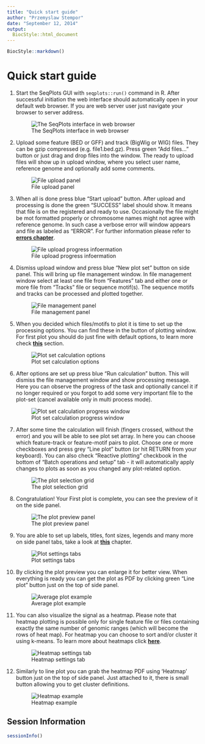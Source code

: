 ```yaml
---
title: "Quick start guide"
author: "Przemyslaw Stempor"
date: "September 12, 2014"
output:
  BiocStyle::html_document
---
```


<!-- 
%\VignetteIndexEntry{SeqPlots GUI QuickStart}
%\VignetteEngine{knitr::knitr}
-->


```r
BiocStyle::markdown()
```


Quick start guide
=================

1. Start the SeqPlots GUI with `seqplots::run()` command in R. After successful
initiation the web interface should automatically open in your default web 
browser. If you are web server user just navigate your browser to server 
address.

    ![The SeqPlots interface in web browser
    ](../inst/seqplots/www/help/img/01_QuickStart/01_QuickStart_01.png)

2. Upload some feature (BED or GFF) and track (BigWig or WIG) files. They can 
be gzip compressed (e.g. file1.bed.gz). Press green "Add files..." button or 
just drag and drop files into the window. The ready to upload files will show 
up in upload window, where you select user name, reference genome and 
optionally add some comments.

    ![File upload panel
    ](../inst/seqplots/www/help/img/01_QuickStart/01_QuickStart_02.png)

3. When all is done press blue "Start upload" button. After upload and 
processing is done the green "SUCCESS" label should show. It means that file 
is on the registered and ready to use. Occasionally the file might be mot 
formatted properly or chromosome names might not agree with reference genome. 
In such case a verbose error will window appears and file as labeled as 
"ERROR". For further information please refer to 
[**errors chapter**](SeqPlotsGUI.html#Errors).
    
    ![File upload progress infoermation
    ](../inst/seqplots/www/help/img/01_QuickStart/01_QuickStart_03.png) 


4. Dismiss upload window and press blue "New plot set" button on side panel. 
This will bring up file management window. In file management window select 
at least one file from "Features" tab and either one or more file from "Tracks"
file or sequence motif(s). The sequence motifs and tracks can be processed and 
plotted together.
    
    ![File management panel
    ](../inst/seqplots/www/help/img/01_QuickStart/01_QuickStart_04.png) 


5. When you decided which files/motifs to plot it is time to set up the 
processing options. You can find these in the button of plotting window. 
For first plot you should do just fine with default options, to learn more 
check [**this**](SeqPlotsGUI.html) section.
    
    ![Plot set calculation options
    ](../inst/seqplots/www/help/img/01_QuickStart/01_QuickStart_05.png)


6. After options are set up press blue "Run calculation" button. This will 
dismiss the file management window and show processing message. Here you can 
observe the progress of the task and optionally cancel it if no longer required
or you forgot to add some very important file to the plot-set (cancel available
only in multi process mode).
    
    ![Plot set calculation progress window
    ](../inst/seqplots/www/help/img/01_QuickStart/01_QuickStart_06.png)


7. After some time the calculation will finish (fingers crossed, without the 
error) and you will be able to see plot set array. In here you can choose which
feature-track or feature-motif pairs to plot. Choose one or more checkboxes 
and press grey "Line plot" button (or hit RETURN from your keyboard). You 
can also check "Reactive plotting" checkbook in the bottom of "Batch operations
and setup" tab - it will automatically apply changes to plots as soon as you 
changed any plot-related option.
    
    ![The plot selection grid
    ](../inst/seqplots/www/help/img/01_QuickStart/01_QuickStart_07.png)


8. Congratulation! Your First plot is complete, you can see the preview of 
it on the side panel.
    
    ![The plot preview panel
    ](../inst/seqplots/www/help/img/01_QuickStart/01_QuickStart_08.png)


9. You are able to set up labels, titles, font sizes, legends and many more on 
side panel tabs, take a look at [**this**](SeqPlotsGUI.html#Plotting) chapter.
    
    ![Plot settings tabs
    ](../inst/seqplots/www/help/img/01_QuickStart/01_QuickStart_09.png)

10. By clicking the plot preview you can enlarge it for better view. When 
everything is ready you can get the plot as PDF by clicking green "Line plot" 
button just on the top of side panel.

    ![Average plot example
    ](../inst/seqplots/www/help/img/01_QuickStart/01_QuickStart_10.png)


11. You can also visualize the signal as a heatmap. Please note that heatmap 
plotting is possible only for single feature file or files containing exactly 
the same number of genomic ranges (which will become the rows of heat map). 
For heatmap you can choose to sort and/or cluster it using k-means. 
To learn more about heatmaps click [**here**](SeqPlotsGUI.html).
    
    ![Heatmap settings tab
    ](../inst/seqplots/www/help/img/01_QuickStart/01_QuickStart_11.png)

12. Similarly to line plot you can grab the heatmap PDF using 'Heatmap' 
button just on the top of side panel. Just attached to it, there is small 
button allowing you to get cluster definitions.

    ![Heatmap example
    ](../inst/seqplots/www/help/img/01_QuickStart/01_QuickStart_12.png)


Session Information
-------------------
```r
sessionInfo()
```
